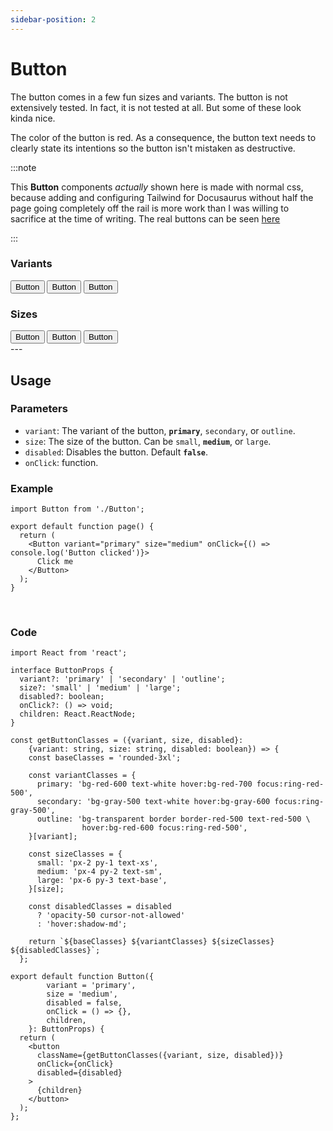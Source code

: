 ```yaml
---
sidebar-position: 2
---
```


# Button


The button comes in a few fun sizes and variants. The button is not extensively tested.
In fact, it is not tested at all. But some of these look kinda nice.

The color of the button is red. As a consequence, the button text needs to clearly state its
intentions so the button isn't mistaken as destructive.
<br/>

:::note

This **Button** components _actually_ shown here is made with normal css, because adding and 
configuring Tailwind for Docusaurus without half the page going completely off the rail is 
more work than I was willing to sacrifice at the time of writing. The real buttons can be seen
[here](https://eiden.no/complonents)

:::


### Variants

<Tabs>
    <TabItem value="Primary" label="Primary">
        <Button variant="primary">Button</Button>
    </TabItem>
    <TabItem value="Secondary" label="Secondary">
        <Button variant="secondary">Button</Button>
    </TabItem>
    <TabItem value="Outline" label="Outline">
        <Button variant="outline">Button</Button>
    </TabItem>
</Tabs>

<br/>


### Sizes

<Tabs>
    <TabItem value="Small" label="Small">
        <Button size="small">Button</Button>
    </TabItem>
    <TabItem value="Medium" label="Medium">
        <Button size="medium">Button</Button>
    </TabItem>
    <TabItem value="Large" label="Large">
        <Button size="large">Button</Button>
    </TabItem>

</Tabs>

<br/>
---
<br/>

## Usage

### Parameters

- `variant`: The variant of the button, **`primary`**, `secondary`, or `outline`.
- `size`: The size of the button. Can be `small`, **`medium`**, or `large`.
- `disabled`: Disables the button. Default **`false`**.
- `onClick`: function. 

### Example

```tsx title="page.tsx"
import Button from './Button';

export default function page() {
  return (
    <Button variant="primary" size="medium" onClick={() => console.log('Button clicked')}>
      Click me
    </Button>
  );
}
```

<br/>

### Code


```tsx title="Button.tsx"
import React from 'react';

interface ButtonProps {
  variant?: 'primary' | 'secondary' | 'outline';
  size?: 'small' | 'medium' | 'large';
  disabled?: boolean;
  onClick?: () => void;
  children: React.ReactNode;
}

const getButtonClasses = ({variant, size, disabled}: 
    {variant: string, size: string, disabled: boolean}) => {
    const baseClasses = 'rounded-3xl';
  
    const variantClasses = {
      primary: 'bg-red-600 text-white hover:bg-red-700 focus:ring-red-500',
      secondary: 'bg-gray-500 text-white hover:bg-gray-600 focus:ring-gray-500',
      outline: 'bg-transparent border border-red-500 text-red-500 \
                hover:bg-red-600 focus:ring-red-500',
    }[variant];
  
    const sizeClasses = {
      small: 'px-2 py-1 text-xs',
      medium: 'px-4 py-2 text-sm',
      large: 'px-6 py-3 text-base',
    }[size];
  
    const disabledClasses = disabled
      ? 'opacity-50 cursor-not-allowed'
      : 'hover:shadow-md';
  
    return `${baseClasses} ${variantClasses} ${sizeClasses} ${disabledClasses}`;
  };

export default function Button({
        variant = 'primary',
        size = 'medium',
        disabled = false,
        onClick = () => {},
        children,
    }: ButtonProps) {
  return (
    <button
      className={getButtonClasses({variant, size, disabled})}
      onClick={onClick}
      disabled={disabled}
    >
      {children}
    </button>
  );
};
```